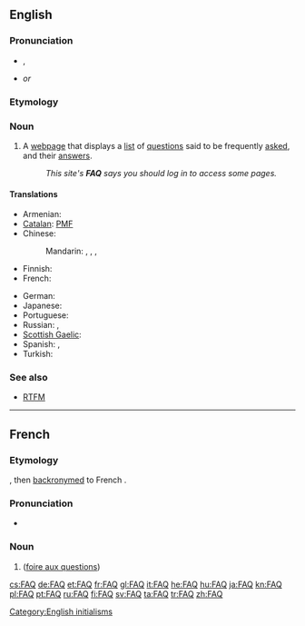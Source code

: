 {{selfref|For the Wiktionary FAQ, see [[Help:FAQ]].}}
==English==

===Pronunciation===
* {{a|UK|US}} {{IPA|/ɛf.eɪ.kjuː/|/fæk/}}, {{X-SAMPA|/Ef.eI.jku:/|/f{k/}}
* {{rhymes|uː}} ''or'' {{rhymes|æk}}

===Etymology===
{{abbreviation of|frequently asked questions}}

===Noun===
{{wikipedia}}
{{en-noun}}

# A [[webpage]] that displays a [[list]] of [[question]]s said to be frequently [[asked]], and their [[answer]]s.
#: ''This site's '''FAQ''' says you should log in to access some pages.''

====Translations====
{{trans-top|acronym for Frequently Asked Questions}}
* Armenian: {{t-|hy|ՀՏՀ|tr=HTH}}
* [[Catalan]]: [[PMF]]
* Chinese:
*: Mandarin: {{t|cmn|常見問題|sc=Hani}}, {{t-|cmn|常见问题|tr=chángjiàn wèntí|sc=Hani}}, {{t|cmn|問答集|sc=Hani}}, {{t-|cmn|问答集|tr=wèndájí|sc=Hani}}
* Finnish: {{t|fi|UKK}}
* French: {{t+|fr|FAQ}}
{{trans-mid}}
* German: {{t+|de|FAQ|p}}
* Japanese: {{t|ja|よくあるご質問|tr=yoku aru go-shitsumon}}
* Portuguese: {{t|pt|FAQ|m}}
* Russian: {{t|ru|ЧаВо|m|p|tr=ČaVó}}, {{t|ru|часто задаваемые вопросы|tr=částo zadavájemyje voprósy}}
* [[Scottish Gaelic]]: {{t-|gd|CÀBHA|xs=Scottish Gaelic}}
* Spanish: {{t-|es|PUF|f|p}}, {{t|es|FAQ}}
* Turkish: {{t+|tr|SSS}}
{{trans-bottom}}

===See also===
* [[RTFM]]

[[Category:English initialisms]]

----

==French==

===Etymology===
{{etyl|en|fr}} {{term|FAQ|lang=en}}, then [[backronym]]ed to French {{term|foire aux questions|lang=fr}}.

===Pronunciation===
* {{IPA|/ɛ.fa.ky/|lang=fr}}

===Noun===
{{fr-noun-inv|f}}

# {{l|en|FAQ}} ([[foire aux questions]])

[[cs:FAQ]]
[[de:FAQ]]
[[et:FAQ]]
[[fr:FAQ]]
[[gl:FAQ]]
[[it:FAQ]]
[[he:FAQ]]
[[hu:FAQ]]
[[ja:FAQ]]
[[kn:FAQ]]
[[pl:FAQ]]
[[pt:FAQ]]
[[ru:FAQ]]
[[fi:FAQ]]
[[sv:FAQ]]
[[ta:FAQ]]
[[tr:FAQ]]
[[zh:FAQ]]